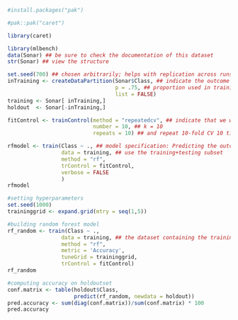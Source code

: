 ```{r}
#install.packages("pak")

```

```{r}
#pak::pak("caret")
```

```{r}
library(caret)
```

```{r}
library(mlbench)
data(Sonar) ## be sure to check the documentation of this dataset
str(Sonar) ## view the structure
```


```{r}
set.seed(700) ## chosen arbitrarily; helps with replication across runs
inTraining <- createDataPartition(Sonar$Class, ## indicate the outcome - helps in balancing the partitions
                                  p = .75, ## proportion used in training+ testing subset
                                  list = FALSE)
training <- Sonar[ inTraining,]
holdout  <- Sonar[-inTraining,]

fitControl <- trainControl(method = "repeatedcv", ## indicate that we want to do k-fold CV
                           number = 10, ## k = 10
                           repeats = 10) ## and repeat 10-fold CV 10 times
```

```{r}
rfmodel <- train(Class ~ ., ## model specification: Predicting the outcome Class using all other preds
                 data = training, ## use the training+testing subset
                 method = "rf",
                 trControl = fitControl, 
                 verbose = FALSE 
                 )
rfmodel
```


```{r}
#setting hyperparameters
set.seed(1000)
traininggrid <- expand.grid(mtry = seq(1,5))
```


```{r}
#building random forest model
rf_random <- train(Class ~ .,
                 data = training, ## the dataset containing the training-testing subset
                 method = "rf", 
                 metric = 'Accuracy',
                 tuneGrid = traininggrid,
                 trControl = fitControl) 
rf_random
```
```{r}
#computing accuracy on holdoutset
conf.matrix <- table(holdout$Class,
                     predict(rf_random, newdata = holdout))
pred.accuracy <- sum(diag(conf.matrix))/sum(conf.matrix) * 100
pred.accuracy
```